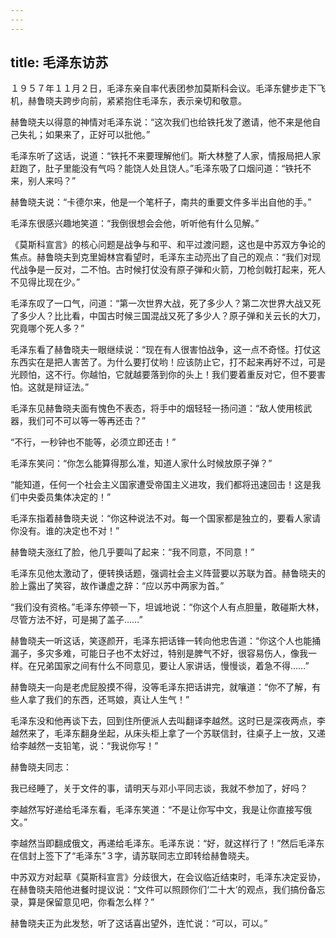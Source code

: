```yaml
---
---
---
```

title: 毛泽东访苏
---




１９５７年１１月２日，毛泽东亲自率代表团参加莫斯科会议。毛泽东健步走下飞机，赫鲁晓夫跨步向前，紧紧抱住毛泽东，表示亲切和敬意。

赫鲁晓夫以得意的神情对毛泽东说：“这次我们也给铁托发了邀请，他不来是他自己失礼；如果来了，正好可以批他。”

毛泽东听了这话，说道：“铁托不来要理解他们。斯大林整了人家，情报局把人家赶跑了，肚子里能没有气吗？能饶人处且饶人。”毛泽东吸了口烟问道：“铁托不来，别人来吗？”

赫鲁晓夫说：“卡德尔来，他是一个笔杆子，南共的重要文件多半出自他的手。”

毛泽东很感兴趣地笑道：“我倒很想会会他，听听他有什么见解。”

《莫斯科宣言》的核心问题是战争与和平、和平过渡问题，这也是中苏双方争论的焦点。赫鲁晓夫到克里姆林宫看望时，毛泽东主动亮出了自己的观点：“我们对现代战争是一反对，二不怕。古时候打仗没有原子弹和火箭，刀枪剑戟打起来，死人不见得比现在少。”

毛泽东叹了一口气，问道：“第一次世界大战，死了多少人？第二次世界大战又死了多少人？比比看，中国古时候三国混战又死了多少人？原子弹和关云长的大刀，究竟哪个死人多？”

毛泽东看了赫鲁晓夫一眼继续说：“现在有人很害怕战争，这一点不奇怪。打仗这东西实在是把人害苦了。为什么要打仗哟！应该防止它，打不起来再好不过，可是光顾怕，这不行。你越怕，它就越要落到你的头上！我们要着重反对它，但不要害怕。这就是辩证法。”

毛泽东见赫鲁晓夫面有愧色不表态，将手中的烟轻轻一扬问道：“敌人使用核武器，我们可不可以等一等再还击？”

“不行，一秒钟也不能等，必须立即还击！”

毛泽东笑问：“你怎么能算得那么准，知道人家什么时候放原子弹？”

“能知道，任何一个社会主义国家遭受帝国主义进攻，我们都将迅速回击！这是我们中央委员集体决定的！”

毛泽东指着赫鲁晓夫说：“你这种说法不对。每一个国家都是独立的，要看人家请你没有。谁的决定也不对！”

赫鲁晓夫涨红了脸，他几乎要叫了起来：“我不同意，不同意！”

毛泽东见他太激动了，便转换话题，强调社会主义阵营要以苏联为首。赫鲁晓夫的脸上露出了笑容，故作谦虚之辞：“应以苏中两家为首。”

“我们没有资格。”毛泽东停顿一下，坦诚地说：“你这个人有点胆量，敢碰斯大林，尽管方法不好，可是揭了盖子……”

赫鲁晓夫一听这话，笑逐颜开，毛泽东把话锋一转向他忠告道：“你这个人也能捅漏子，多灾多难，可能日子也不太好过，特别是脾气不好，很容易伤人，像我一样。在兄弟国家之间有什么不同意见，要让人家讲话，慢慢谈，着急不得……”

赫鲁晓夫一向是老虎屁股摸不得，没等毛泽东把话讲完，就嚷道：“你不了解，有些人拿了我们的东西，还骂娘，真让人生气！”

毛泽东没和他再谈下去，回到住所便派人去叫翻译李越然。这时已是深夜两点，李越然来了，毛泽东翻身坐起，从床头柜上拿了一个苏联信封，往桌子上一放，又递给李越然一支铅笔，说：“我说你写！”

赫鲁晓夫同志：

我已经睡了，关于文件的事，请明天与邓小平同志谈，我就不参加了，好吗？

李越然写好递给毛泽东看，毛泽东笑道：“不是让你写中文，我是让你直接写俄文。”

李越然当即翻成俄文，再递给毛泽东。毛泽东说：“好，就这样行了！”然后毛泽东在信封上签下了“毛泽东”３字，请苏联同志立即转给赫鲁晓夫。

中苏双方对起草《莫斯科宣言》分歧很大，在会议临近结束时，毛泽东决定妥协，在赫鲁晓夫陪他进餐时提议说：“文件可以照顾你们‘二十大’的观点，我们搞份备忘录，算是保留意见吧，你看怎么样？”

赫鲁晓夫正为此发愁，听了这话喜出望外，连忙说：“可以，可以。”